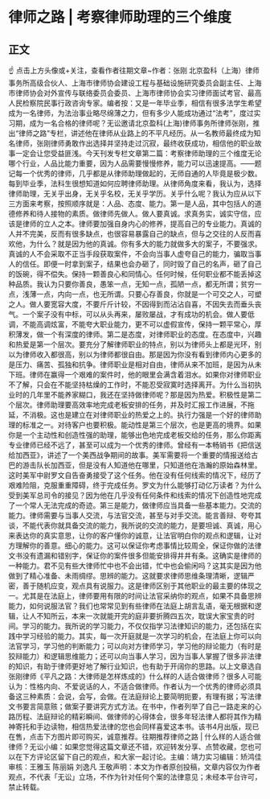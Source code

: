 # 律师之路 | 考察律师助理的三个维度
## 正文
☝ 点击上方头像或+关注，查看作者往期文章~作者：张刚 北京盈科（上海）律师事务所高级合伙人、上海市律师协会建设工程与基础设施研究委员会副主任、上海市律师协会对外宣传与联络委员会委员、上海市律师协会实习律师面试考官、最高人民检察院民事行政咨询专家。编者按：又是一年毕业季，相信有很多法学生希望成为一名律师，为法治事业略尽绵薄之力，但有多少人能成功通过“法考”，度过实习期，成为一名合格的律师呢？无讼邀请北京盈科(上海)律师事务所律师张刚，推出“律师之路”专栏，讲述他在律师从业路上的不平凡经历。从一名教师最终成为知名律师，张刚律师勇敢作出选择并坚持走过沉寂，最终收获成功，相信他的职业故事一定会让您受益匪浅。今天刊发专栏文章第二篇：考察律师助理的三个维度无论哪个行业，人品比能力重要，因为人品需要慢慢修养，能力可以迅速提高。——题记每一个优秀的律师，几乎都是从律师助理做起的，无师自通的人毕竟是极少数。每到毕业季，法科生很想知道如何应聘律师助理。从律师角度来看，我认为，选择律师助理，无关乎出身，无关乎名校，无关乎学历。关乎什么呢？我认为应从以下三方面来考察，按照顺序就是：人品、态度、能力。第一是人品，其中包括人的道德修养和待人接物的素质。做律师先做人。做人要真诚。求真务实，诚实守信，应该是律师的立人之本。律师要加强自身内心的修养，提高自己的专业能力。真诚的人并不完美，反而有很多缺点，也很容易暴露自己的缺点，但与之交往的人反而喜欢他，为什么？就是因为他的真诚。你有多大的能力就做多大的案子，不要强求。真诚的人不会采取不正当手段获取案件，不会向当事人虚夸自己的能力，骗取当事人的信任。即便一时拿到案子，结果也会办砸了，同时毁了自己的名声，砸了自己的饭碗，得不偿失。保持一颗善良心和同情心。任何时候，任何职业都不能丢掉这种品质。我认为只要你善良，愚笨一点，无知一点，孤陋一点，都无所谓；贫穷一点，浅薄一点，内向一点，也无所谓。只要心存善良，你就是一个可交之人，可塑之人。做人要宽容大度，不要斤斤计较，不因得到而沾沾自喜，不因失去而垂头丧气。一个案子没有中标，可以从头再来，屡败屡战，才有成功的机会。做人要低调，不能高调炫富，不能夸大职业能力，更不可以虚假宣传，保持一颗平常心，厚积薄发，做一个有深度的律师。第二是态度，对律师职业的态度。在态度中，兴趣和热爱是第一个层次。要充分了解律师职业的特点，别以为律师头上都是光环，别以为律师收入都很高，别以为律师都很自由。那是因为你没有看到律师内心更多的是压力、痛苦、孤独和抗争。律师职业是相对自由，律师从来不加班，是因为从未下班。律师在赢得一个艰难的案件时，他的眼里会满含着泪水。如果你对律师职业不了解，只会在不能坚持枯燥的工作时，不能忍受寂寞时选择离开。为什么当初执业时的几年里不能养家糊口，我还在坚持做律师呢？那是因为热爱。积极性是第二个层次。律师助理要高效率地完成老板安排的任务，并及时汇报工作进展，不拖延，不消极。这也是建立在对律师职业的热爱之上的。执行力强是一个好的律师助理的标准之一。对待客户也要积极。能动性是第三个层次，也是更高的境界。如果你是一个主动性和创造性强的助理，能够出色地完成老板交给的任务，那么你距离专业律师已经不远了，甚至可以成为一个优秀的律师。曾经有一本畅销书《把信送给加西亚》，讲述了一个美西战争期间的故事。美军需要将一个重要的情报送给古巴的游击队长加西亚，但是没有人知道他在哪里，只知道他在浩瀚的原始森林里。这时美军中尉罗文自告奋勇接受了这个任务。他在没有任何线索的情况下，经历了艰难险阻，克服重重障碍，终于完成任务。罗文为什么能够打动亿万读者？为什么受到美军总司令的接见？因为他在几乎没有任何条件和线索的情况下创造性地完成了一个常人无法完成的奇迹。第三是能力，做律师应当具备一些基本能力。交流的能力。律师需要与当事人交流，与法官交流，甚至与对手交流。能言善辩、夸夸其谈，不能代表你就具备交流的能力，我所说的交流的能力，是要坦诚、真诚，用心来表达你的真实意思，让你的客户懂你的诚意，让法官明白你的观点和逻辑，让对方理解你的善意。细心的能力。这可以保证你考虑事情比较周全，保证你做的法律文书没有遗漏和错别字，保证你的案件很多但能安排得井井有条。这确实是律师的一种能力。君不见有些大律师忙中也不会出错，忙中也会偷闲吗？这其实是因为他做到了精心准备、未雨绸缪。思辨的能力。这就要求律师思维条理清晰，逻辑严密，善于随机应变，观点具有说服力。这是律师区别于其他职业的最主要的体现之一。尤其是在法庭上，律师要用有限的时间让法官采纳你的观点，如果不具备思辨能力，如何说服法官？我们也常常见到有些律师在法庭上胡言乱语，毫无根据和逻辑，让人不知所云，本来一次就能开完的庭非要折腾四五次，耽误大家宝贵的时间。学习的能力。我所说的学习能力，不仅仅指学习法律知识的能力，还包括在实践中学习经验的能力。其实，每一次开庭就是一次学习的机会，在法庭上你可以向法官学习，学习他的判断能力；可以向对方律师学习，学习他的辩论能力（有时是狡辩能力）和逻辑思维能力；还可以向当事人学习，因为当事人掌握了很多非法律的知识，有助于律师更好地了解行业知识，也有助于开阔你的思路。以上文章选自张刚律师《平凡之路：大律师是怎样炼成的》什么样的人适合做律师？很多人可能认为：性格内向、不爱说话的人，不适合做律师。作者认为一个优秀的律师必须具备这三种素质：会说，会写，会做。在法庭辩论上要简明扼要，有理有据；写法律文书要言简意赅；做案子要讲究方式方法。在书中，作者列举了自己一路走来的心路历程、法庭辩论的精彩瞬间、做律师的心得体会，很多年轻法律人都将其作为精神寄托和手边读物，相信热爱法律的您也会同样喜爱这本书。该书4月出版，现已在售，点击下方图片即可购买，诚意推荐。往期推荐律师之路 | 什么样的人适合做律师？无讼小编：如果您觉得这篇文章还不错，欢迎转发分享、点赞收藏，您也可以在下方评论区留下自己的观点，和大家一起讨论。主编：靖力实习编辑：矫鸿佳审核：王雅玉 陈丽娟 刘逸凡 王敬声明：本文为作者原创投稿，文章内容仅为作者观点，不代表「无讼」立场，不作为针对任何个案的法律意见；未经本平台许可，禁止转载。